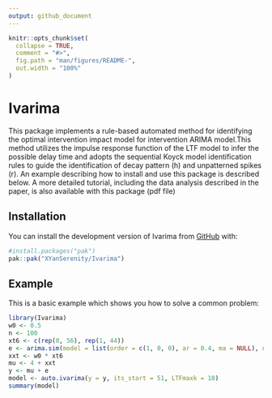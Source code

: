 ```yaml
---
output: github_document
---
```


<!-- README.md is generated from README.Rmd. Please edit that file -->

```r
knitr::opts_chunk$set(
  collapse = TRUE,
  comment = "#>",
  fig.path = "man/figures/README-",
  out.width = "100%"
)
```

# Ivarima

<!-- badges: start -->
<!-- badges: end -->

This package implements a rule-based automated method for identifying the optimal intervention impact model for intervention ARIMA model.This method utilizes the impulse response function of the LTF model to infer the possible delay time and adopts the sequential Koyck model identification rules to guide the identification of decay pattern (h) and unpatterned spikes (r). An example describing how to install and use this package is described below. A more detailed tutorial, including the data analysis described in the paper, is also available with this package (pdf file)


## Installation

You can install the development version of Ivarima from [GitHub](https://github.com/) with:

``` r
#install.packages("pak")
pak::pak("XYanSerenity/Ivarima")
```

## Example

This is a basic example which shows you how to solve a common problem:

```r

library(Ivarima)
w0 <- 0.5
n <- 100
xt6 <- c(rep(0, 56), rep(1, 44))
e <- arima.sim(model = list(order = c(1, 0, 0), ar = 0.4, ma = NULL), n = 100, sd = 0.1)
xxt <- w0 * xt6
mu <- 4 + xxt
y <- mu + e
model <- auto.ivarima(y = y, its_start = 51, LTFmaxk = 10)
summary(model)
```




